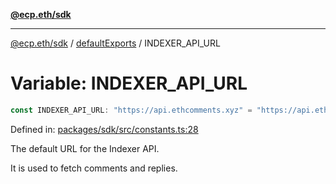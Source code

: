 [**@ecp.eth/sdk**](/sdk-reference/index.mdx)

***

[@ecp.eth/sdk](/sdk-reference/index.mdx) / [defaultExports](/sdk-reference/defaultExports/index.mdx) / INDEXER\_API\_URL

# Variable: INDEXER\_API\_URL

```ts
const INDEXER_API_URL: "https://api.ethcomments.xyz" = "https://api.ethcomments.xyz";
```

Defined in: [packages/sdk/src/constants.ts:28](https://github.com/ecp-eth/comments-monorepo/blob/main/packages/sdk/src/constants.ts#L28)

The default URL for the Indexer API.

It is used to fetch comments and replies.
